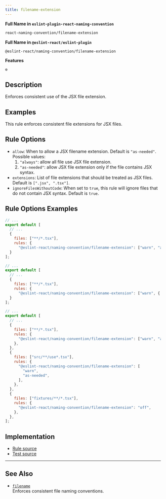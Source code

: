 ```yaml
---
title: filename-extension
---
```


**Full Name in `eslint-plugin-react-naming-convention`**

```sh copy
react-naming-convention/filename-extension
```

**Full Name in `@eslint-react/eslint-plugin`**

```sh copy
@eslint-react/naming-convention/filename-extension
```

**Features**

`⚙️`

## Description

Enforces consistent use of the JSX file extension.

## Examples

This rule enforces consistent file extensions for JSX files.

## Rule Options

- `allow`: When to allow a JSX filename extension. Default is `"as-needed"`. Possible values:
  1. `"always"`: allow all file use JSX file extension.
  2. `"as-needed"`: allow JSX file extension only if the file contains JSX syntax.
- `extensions`: List of file extensions that should be treated as JSX files. Default is `[".jsx", ".tsx"]`.
- `ignoreFilesWithoutCode`: When set to `true`, this rule will ignore files that do not contain JSX syntax. Default is `true`.

## Rule Options Examples

```js title="eslint.config.js"
// ...
export default [
  // ...
  {
    files: ["**/*.tsx"],
    rules: {
      "@eslint-react/naming-convention/filename-extension": ["warn", "as-needed"]
  }
];
```

```js title="eslint.config.js"
// ...
export default [
  // ...
  {
    files: ["**/*.tsx"],
    rules: {
      "@eslint-react/naming-convention/filename-extension": ["warn", { "allow": "always" }]
  }
];
```

```js title="eslint.config.js"
// ...
export default [
  // ...
  {
    files: ["**/*.tsx"],
    rules: {
      "@eslint-react/naming-convention/filename-extension": ["warn", "always"],
    },
  },
  {
    files: ["src/**/use*.tsx"],
    rules: {
      "@eslint-react/naming-convention/filename-extension": [
        "warn",
        "as-needed",
      ],
    },
  },
  {
    files: ["fixtures/**/*.tsx"],
    rules: {
      "@eslint-react/naming-convention/filename-extension": "off",
    },
  },
];
```

## Implementation

- [Rule source](https://github.com/Rel1cx/eslint-react/tree/main/packages/plugins/eslint-plugin-react-naming-convention/src/rules/filename-extension.ts)
- [Test source](https://github.com/Rel1cx/eslint-react/tree/main/packages/plugins/eslint-plugin-react-naming-convention/src/rules/filename-extension.spec.ts)

---

## See Also

- [`filename`](./naming-convention-filename)\
  Enforces consistent file naming conventions.
